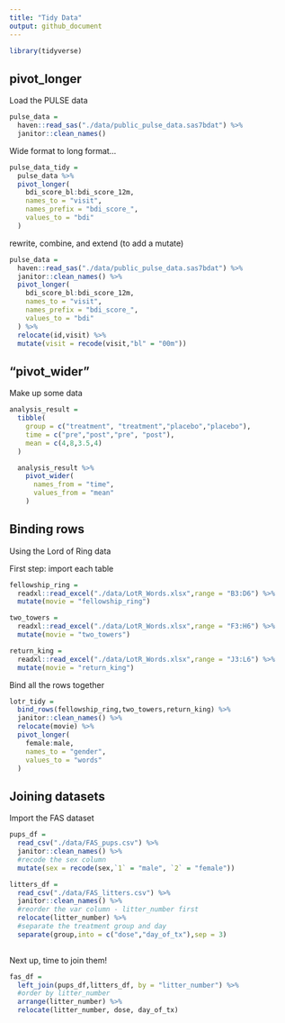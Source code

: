```yaml
---
title: "Tidy Data"
output: github_document
---
```


```r
library(tidyverse)
```

## pivot_longer

Load the PULSE data

```r
pulse_data = 
  haven::read_sas("./data/public_pulse_data.sas7bdat") %>% 
  janitor::clean_names()
```


Wide format to long format...

```r
pulse_data_tidy = 
  pulse_data %>% 
  pivot_longer(
    bdi_score_bl:bdi_score_12m,
    names_to = "visit",
    names_prefix = "bdi_score_",
    values_to = "bdi"
  )
```

rewrite, combine, and extend (to add a mutate)

```r
pulse_data = 
  haven::read_sas("./data/public_pulse_data.sas7bdat") %>% 
  janitor::clean_names() %>% 
  pivot_longer(
    bdi_score_bl:bdi_score_12m,
    names_to = "visit",
    names_prefix = "bdi_score_",
    values_to = "bdi"
  ) %>% 
  relocate(id,visit) %>% 
  mutate(visit = recode(visit,"bl" = "00m"))
```


## "pivot_wider"

Make up some data

```r
analysis_result = 
  tibble(
    group = c("treatment", "treatment","placebo","placebo"),
    time = c("pre","post","pre", "post"),
    mean = c(4,8,3.5,4)
  )

  analysis_result %>% 
    pivot_wider(
      names_from = "time",
      values_from = "mean"
    )


```


## Binding rows

Using the Lord of Ring data

First step: import each table

```r
fellowship_ring = 
  readxl::read_excel("./data/LotR_Words.xlsx",range = "B3:D6") %>% 
  mutate(movie = "fellowship_ring")

two_towers = 
  readxl::read_excel("./data/LotR_Words.xlsx",range = "F3:H6") %>% 
  mutate(movie = "two_towers")

return_king = 
  readxl::read_excel("./data/LotR_Words.xlsx",range = "J3:L6") %>% 
  mutate(movie = "return_king")

```

Bind all the rows together

```r
lotr_tidy = 
  bind_rows(fellowship_ring,two_towers,return_king) %>% 
  janitor::clean_names() %>% 
  relocate(movie) %>% 
  pivot_longer(
    female:male,
    names_to = "gender",
    values_to = "words"
  )
```

## Joining datasets

Import the FAS dataset

```r
pups_df = 
  read_csv("./data/FAS_pups.csv") %>% 
  janitor::clean_names() %>% 
  #recode the sex column
  mutate(sex = recode(sex,`1` = "male", `2` = "female"))

litters_df = 
  read_csv("./data/FAS_litters.csv") %>% 
  janitor::clean_names() %>% 
  #reorder the var column - litter_number first
  relocate(litter_number) %>% 
  #separate the treatment group and day
  separate(group,into = c("dose","day_of_tx"),sep = 3)
  
```


Next up, time to join them!

```r
fas_df = 
  left_join(pups_df,litters_df, by = "litter_number") %>% 
  #order by litter_number
  arrange(litter_number) %>% 
  relocate(litter_number, dose, day_of_tx)
```



















